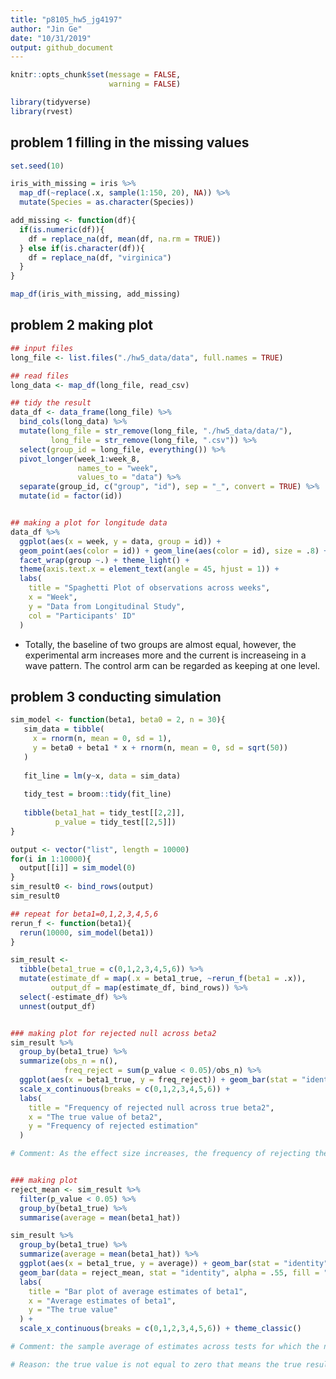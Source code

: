 ```yaml
---
title: "p8105_hw5_jg4197"
author: "Jin Ge"
date: "10/31/2019"
output: github_document
---
```


```r
knitr::opts_chunk$set(message = FALSE,
                      warning = FALSE)

library(tidyverse)
library(rvest)
```

## problem 1 filling in the missing values

```r
set.seed(10)

iris_with_missing = iris %>% 
  map_df(~replace(.x, sample(1:150, 20), NA)) %>%
  mutate(Species = as.character(Species))

add_missing <- function(df){
  if(is.numeric(df)){
    df = replace_na(df, mean(df, na.rm = TRUE))
  } else if(is.character(df)){
    df = replace_na(df, "virginica")
  }
}

map_df(iris_with_missing, add_missing)

```

## problem 2 making plot

```r
## input files
long_file <- list.files("./hw5_data/data", full.names = TRUE)

## read files
long_data <- map_df(long_file, read_csv)

## tidy the result
data_df <- data_frame(long_file) %>% 
  bind_cols(long_data) %>% 
  mutate(long_file = str_remove(long_file, "./hw5_data/data/"),
         long_file = str_remove(long_file, ".csv")) %>% 
  select(group_id = long_file, everything()) %>% 
  pivot_longer(week_1:week_8,
               names_to = "week",
               values_to = "data") %>% 
  separate(group_id, c("group", "id"), sep = "_", convert = TRUE) %>% 
  mutate(id = factor(id))


## making a plot for longitude data
data_df %>% 
  ggplot(aes(x = week, y = data, group = id)) +
  geom_point(aes(color = id)) + geom_line(aes(color = id), size = .8) +
  facet_wrap(group ~.) + theme_light() + 
  theme(axis.text.x = element_text(angle = 45, hjust = 1)) +
  labs(
    title = "Spaghetti Plot of observations across weeks",
    x = "Week",
    y = "Data from Longitudinal Study",
    col = "Participants' ID"
  )


```

* Totally, the baseline of two groups are almost equal, however, the experimental arm increases more and the current is increaseing in a wave pattern. The control arm can be regarded as keeping at one level.


## problem 3 conducting simulation

```r
sim_model <- function(beta1, beta0 = 2, n = 30){
   sim_data = tibble(
     x = rnorm(n, mean = 0, sd = 1),
     y = beta0 + beta1 * x + rnorm(n, mean = 0, sd = sqrt(50))
   )
   
   fit_line = lm(y~x, data = sim_data)
   
   tidy_test = broom::tidy(fit_line)
   
   tibble(beta1_hat = tidy_test[[2,2]],
          p_value = tidy_test[[2,5]])
}

output <- vector("list", length = 10000)
for(i in 1:10000){
  output[[i]] = sim_model(0)
}
sim_result0 <- bind_rows(output)
sim_result0

## repeat for beta1=0,1,2,3,4,5,6
rerun_f <- function(beta1){
  rerun(10000, sim_model(beta1))
}

sim_result <- 
  tibble(beta1_true = c(0,1,2,3,4,5,6)) %>% 
  mutate(estimate_df = map(.x = beta1_true, ~rerun_f(beta1 = .x)),
         output_df = map(estimate_df, bind_rows)) %>%
  select(-estimate_df) %>% 
  unnest(output_df)


### making plot for rejected null across beta2
sim_result %>% 
  group_by(beta1_true) %>% 
  summarize(obs_n = n(),
            freq_reject = sum(p_value < 0.05)/obs_n) %>% 
  ggplot(aes(x = beta1_true, y = freq_reject)) + geom_bar(stat = "identity") +
  scale_x_continuous(breaks = c(0,1,2,3,4,5,6)) +
  labs(
    title = "Frequency of rejected null across true beta2",
    x = "The true value of beta2",
    y = "Frequency of rejected estimation"
  )

# Comment: As the effect size increases, the frequency of rejecting the null increases and has the quickiest increasing rate during the effect size between 1 to 4


### making plot
reject_mean <- sim_result %>% 
  filter(p_value < 0.05) %>% 
  group_by(beta1_true) %>% 
  summarise(average = mean(beta1_hat))

sim_result %>% 
  group_by(beta1_true) %>% 
  summarize(average = mean(beta1_hat)) %>% 
  ggplot(aes(x = beta1_true, y = average)) + geom_bar(stat = "identity", fill = "yellow") + 
  geom_bar(data = reject_mean, stat = "identity", alpha = .55, fill = "purple") + 
  labs(
    title = "Bar plot of average estimates of beta1",
    x = "Average estimates of beta1",
    y = "The true value"
  ) + 
  scale_x_continuous(breaks = c(0,1,2,3,4,5,6)) + theme_classic()

# Comment: the sample average of estimates across tests for which the null is rejected does not completely equal to the true value. The difference between two becomes small when true value increases. When true values is zero, the avarage of all estimates is zero and rejected avarage is below zero.

# Reason: the true value is not equal to zero that means the true result of hypothesis testing is rejecting. The rejecting estimates should be far more different from the true value. Therefore, the avarage rejected estimates should be larger than true value.


```